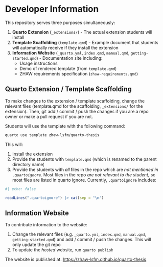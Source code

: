 

# Developer Information

This repository serves three purposes simultaneously:

1. **Quarto Extension** (`_extensions/`) - The actual extension students will install
2. **Template Scaffolding** (`template.qmd`) - Example document that students will automatically receive if they install the extension
3. **Information Website** (`_quarto.yml`, `index.qmd`, `manual.qmd`, `getting-started.qmd`) - Documentation site including:
   - Usage instructions
   - Demo of rendered template (from `template.qmd`)
   - ZHAW requirements specification (`zhaw-requirements.qmd`)

## Quarto Extension / Template Scaffolding

To make changes to the extension / template scaffolding, change the relevant files (template.qmd for the scaffolding, `_extensions/` for the extension). Then, git add / commit / push the changes if you are a repo owner or make a pull request if you are not. 

Students will use the template with the following command:


```.bash
quarto use template zhaw-lsfm/quarto-thesis
```

This will:

1. Install the extension
2. Provide the students with `template.qmd` (which is renamed to the parent directory name)
3. Provide the students with *all* files in the repo which are *not mentioned in `.quartoignore`*. Most files in the repo *are not relevant to the student*, so most files are listed in quarto ignore. Currently, `.quartoignore` includes:

```r
#| echo: false

readLines(".quartoignore") |> cat(sep = "\n")
```



## Information Website

To contribute information to the website:

1. Change the relevant files (e.g. `_quarto.yml`, `index.qmd`, `manual.qmd`, `getting-started.qmd`) and add / commit / push the changes. This will only update the git repo
2. To update the *hosted* website, run `quarto publish`


The website is published at: <https://zhaw-lsfm.github.io/quarto-thesis>

